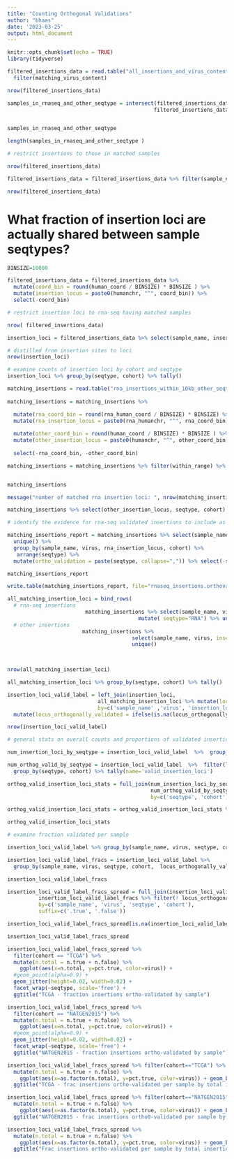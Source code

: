 ```yaml
---
title: "Counting Orthogonal Validations"
author: "bhaas"
date: '2023-03-25'
output: html_document
---
```


```r
knitr::opts_chunk$set(echo = TRUE)
library(tidyverse)
```



```r

filtered_insertions_data = read.table("all_insertions_and_virus_content_merged.w_shared_site_info.tsv", header=T, sep="\t", stringsAsFactors = F) %>%
  filter(matching_virus_content)

nrow(filtered_insertions_data)
```



```r

samples_in_rnaseq_and_other_seqtype = intersect(filtered_insertions_data %>% filter(seqtype == "RNA") %>% select(sample_name) %>% unique() %>% pull(sample_name),
                                               filtered_insertions_data %>% filter(seqtype != "RNA") %>% select(sample_name) %>% unique() %>% pull(sample_name) )


samples_in_rnaseq_and_other_seqtype 

length(samples_in_rnaseq_and_other_seqtype )

```


```r

# restrict insertions to those in matched samples

nrow(filtered_insertions_data)

filtered_insertions_data = filtered_insertions_data %>% filter(sample_name %in% samples_in_rnaseq_and_other_seqtype) 

nrow(filtered_insertions_data)
```



# What fraction of insertion loci are actually shared between sample seqtypes?

```r

BINSIZE=10000

filtered_insertions_data = filtered_insertions_data %>% 
  mutate(coord_bin = round(human_coord / BINSIZE) * BINSIZE ) %>% 
  mutate(insertion_locus = paste0(humanchr, "^", coord_bin)) %>% 
  select(-coord_bin)


```

```r

# restrict insertion loci to rna-seq having matched samples

nrow( filtered_insertions_data)

insertion_loci = filtered_insertions_data %>% select(sample_name, insertion_locus, virus, seqtype, cohort) %>% unique()

# distilled from insertion sites to loci
nrow(insertion_loci)

# examine counts of insertion loci by cohort and seqtype
insertion_loci %>% group_by(seqtype, cohort) %>% tally()

```

```r

matching_insertions = read.table("rna_insertions_within_10kb_other_seqtype_insertions.tsv", header=T, sep="\t", stringsAsFactors = F) 
  
matching_insertions = matching_insertions %>%

  mutate(rna_coord_bin = round(rna_human_coord / BINSIZE) * BINSIZE) %>%
  mutate(rna_insertion_locus = paste0(rna_humanchr, "^", rna_coord_bin)) %>%  
  
  mutate(other_coord_bin = round(human_coord / BINSIZE) * BINSIZE ) %>% 
  mutate(other_insertion_locus = paste0(humanchr, "^", other_coord_bin)) %>% 
  
  select(-rna_coord_bin, -other_coord_bin)

matching_insertions = matching_insertions %>% filter(within_range) %>% select(sample_name, virus, rna_insertion_locus, seqtype, other_insertion_locus, cohort) %>% unique()


matching_insertions

message("number of matched rna insertion loci: ", nrow(matching_insertions %>% select(rna_insertion_locus) %>% unique()))

matching_insertions %>% select(other_insertion_locus, seqtype, cohort) %>% unique() %>% group_by(seqtype, cohort) %>% tally() 

```

```r

# identify the evidence for rna-seq validated insertions to include as main table attribute

matching_insertions_report = matching_insertions %>% select(sample_name, virus, rna_insertion_locus, seqtype, cohort) %>% 
  unique() %>%
  group_by(sample_name, virus, rna_insertion_locus, cohort) %>%
   arrange(seqtype) %>%
  mutate(ortho_validation = paste(seqtype, collapse=",")) %>% select(-seqtype) %>% unique()

matching_insertions_report

write.table(matching_insertions_report, file="rnaseq_insertions.orthovalidations.tsv", sep="\t", quote=F, row.names=F)

```



```r

all_matching_insertion_loci = bind_rows(
  # rna-seq insertions
                         matching_insertions %>% select(sample_name, virus, insertion_locus = rna_insertion_locus, cohort) %>% 
                                          mutate( seqtype="RNA") %>% unique(),
  # other insertions                                      
                        matching_insertions %>%
                                        select(sample_name, virus, insertion_locus = other_insertion_locus, seqtype, cohort) ) %>%
                                        unique()
                                      


nrow(all_matching_insertion_loci)

all_matching_insertion_loci %>% group_by(seqtype, cohort) %>% tally()

```

```r

insertion_loci_valid_label = left_join(insertion_loci,
                             all_matching_insertion_loci %>% mutate(locus_orthogonally_validated = TRUE),
                             by=c('sample_name' ,'virus', 'insertion_locus', 'seqtype', 'cohort') ) %>% 
  mutate(locus_orthogonally_validated = ifelse(is.na(locus_orthogonally_validated), FALSE, locus_orthogonally_validated))

nrow(insertion_loci_valid_label)

```


```r
# general stats on overall counts and proportions of validated insertion loci

num_insertion_loci_by_seqtype = insertion_loci_valid_label  %>%  group_by(seqtype, cohort) %>% tally(name='num_insertion_loci')

num_orthog_valid_by_seqtype = insertion_loci_valid_label  %>%  filter(locus_orthogonally_validated) %>% 
  group_by(seqtype, cohort) %>% tally(name='valid_insertion_loci')

orthog_valid_insertion_loci_stats = full_join(num_insertion_loci_by_seqtype,
                                              num_orthog_valid_by_seqtype,
                                              by=c('seqtype', 'cohort'))

orthog_valid_insertion_loci_stats = orthog_valid_insertion_loci_stats %>% mutate(frac_loci_valid = valid_insertion_loci / num_insertion_loci)

orthog_valid_insertion_loci_stats

```



```r

# examine fraction validated per sample

insertion_loci_valid_label %>% group_by(sample_name, virus, seqtype, cohort, locus_orthogonally_validated) %>% tally() %>% mutate(pct=prop.table(n))


```



```r

insertion_loci_valid_label_fracs = insertion_loci_valid_label %>%
  group_by(sample_name, virus, seqtype, cohort,  locus_orthogonally_validated) %>% tally() %>% mutate(pct=prop.table(n)) %>% ungroup()

insertion_loci_valid_label_fracs 

```

```r
insertion_loci_valid_label_fracs_spread = full_join(insertion_loci_valid_label_fracs %>% filter(locus_orthogonally_validated) %>% select(-locus_orthogonally_validated),
          insertion_loci_valid_label_fracs %>% filter(! locus_orthogonally_validated) %>% select(-locus_orthogonally_validated),
          by=c('sample_name', 'virus', 'seqtype', 'cohort'), 
          suffix=c('.true', '.false'))

insertion_loci_valid_label_fracs_spread[is.na(insertion_loci_valid_label_fracs_spread )] = 0

insertion_loci_valid_label_fracs_spread
```

```r

insertion_loci_valid_label_fracs_spread %>% 
  filter(cohort == "TCGA") %>%
  mutate(n.total = n.true + n.false) %>%
    ggplot(aes(x=n.total, y=pct.true, color=virus)) + 
  #geom_point(alpha=0.9) + 
  geom_jitter(height=0.02, width=0.02) +
  facet_wrap(~seqtype, scale='free') +
  ggtitle("TCGA - fraction insertions ortho-validated by sample")

```



```r

insertion_loci_valid_label_fracs_spread %>% 
  filter(cohort == "NATGEN2015") %>%
  mutate(n.total = n.true + n.false) %>%
    ggplot(aes(x=n.total, y=pct.true, color=virus)) + 
  #geom_point(alpha=0.9) + 
  geom_jitter(height=0.02, width=0.02) +
  facet_wrap(~seqtype, scale='free') +
  ggtitle("NATGEN2015 - fraction insertions ortho-validated by sample")

```

```r
insertion_loci_valid_label_fracs_spread %>% filter(cohort=="TCGA") %>%
  mutate(n.total = n.true + n.false) %>%
    ggplot(aes(x=as.factor(n.total), y=pct.true, color=virus)) + geom_boxplot() + facet_wrap(~seqtype, scale='free', ncol=1) +
  ggtitle("TCGA - frac insertions ortho-validated per sample by total insertion count")

```



```r
insertion_loci_valid_label_fracs_spread %>% filter(cohort=="NATGEN2015") %>%
  mutate(n.total = n.true + n.false) %>%
    ggplot(aes(x=as.factor(n.total), y=pct.true, color=virus)) + geom_boxplot() + facet_wrap(~seqtype, scale='free', ncol=1) +
  ggtitle("NATGEN2015 - frac insertions ortho0-validated per sample by total insertion count")

```



```r
insertion_loci_valid_label_fracs_spread %>% 
  mutate(n.total = n.true + n.false) %>%
    ggplot(aes(x=as.factor(n.total), y=pct.true, color=virus)) + geom_boxplot() + facet_wrap(~seqtype, scale='free', ncol=1) +
  ggtitle("Frac insertions ortho-validated per sample by total insertion count")

```


